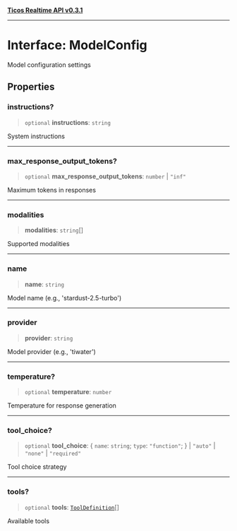 [**Ticos Realtime API v0.3.1**](../index.mdx)

***

# Interface: ModelConfig

Model configuration settings

## Properties

### instructions?

> `optional` **instructions**: `string`

System instructions

***

### max\_response\_output\_tokens?

> `optional` **max\_response\_output\_tokens**: `number` \| `"inf"`

Maximum tokens in responses

***

### modalities

> **modalities**: `string`[]

Supported modalities

***

### name

> **name**: `string`

Model name (e.g., 'stardust-2.5-turbo')

***

### provider

> **provider**: `string`

Model provider (e.g., 'tiwater')

***

### temperature?

> `optional` **temperature**: `number`

Temperature for response generation

***

### tool\_choice?

> `optional` **tool\_choice**: \{ `name`: `string`; `type`: `"function"`; \} \| `"auto"` \| `"none"` \| `"required"`

Tool choice strategy

***

### tools?

> `optional` **tools**: [`ToolDefinition`](ToolDefinition.mdx)[]

Available tools

